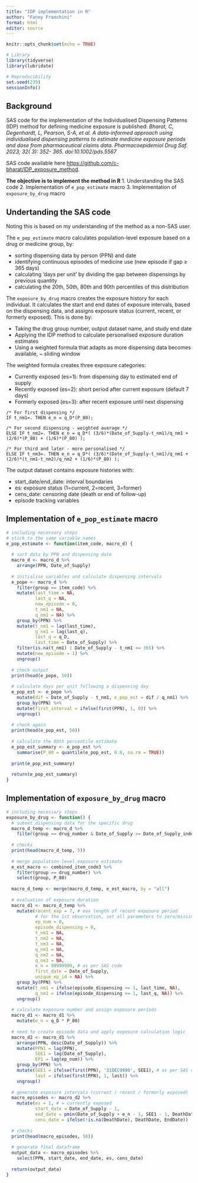 ```yaml
---
title: "IDP implementation in R"
author: "Fanny Franchini"
format: html
editor: source
---
```


```r
knitr::opts_chunk$set(echo = TRUE)

# Library
library(tidyverse)
library(lubridate)

# Reproducibility
set.seed(239) 
sessionInfo()
```

## Background
SAS code for the implementation of the Individualised Dispensing Patterns (IDP) method for defining medicine exposure is published: *Bharat, C, Degenhardt, L, Pearson, S-A, et al. A data-informed approach using individualised dispensing patterns to estimate medicine exposure periods and dose from pharmaceutical claims data. Pharmacoepidemiol Drug Saf. 2023; 32( 3): 352- 365. doi:10.1002/pds.5567*

SAS code available here <https://github.com/c-bharat/IDP_exposure_method>.

**The objective is to implement the method in R**
1. Understanding the SAS code
2. Implementation of `e_pop_estimate` macro
3. Implementation of `exposure_by_drug` macro

## Undertanding the SAS code
Noting this is based on my understanding of the method as a non-SAS user. 

The `e_pop_estimate` macro calculates population-level exposure based on a drug or medicine group, by:

- sorting dispensing data by person (PPN) and date
- identifying continuous episodes of medicine use (new episode if gap ≥ 365 days)
- calculating 'days per unit' by dividing the gap between dispensings by previous quantity
- calculating the 20th, 50th, 80th and 90th percentiles of this distribution

The `exposure_by_drug` macro creates the exposure history for each individual. It calculates the start and end dates of exposure intervals, based on the dispensing data, and assigns exposure status (current, recent, or formerly exposed). This is done by:

- Taking the drug group number, output dataset name, and study end date
- Applying the IDP method to calculate personalised exposure duration estimates
- Using a  weighted formula that adapts as more dispensing data becomes available, ~ sliding window


The weighted formula creates three exposure categories:

- Currently exposed (es=1): from dispensing day to estimated end of supply
- Recently exposed (es=2): short period after current exposure (default 7 days)
- Formerly exposed (es=3): after recent exposure until next dispensing

```
/* For first dispensing */
IF t_nm1=. THEN e_n = q_D*(P_80);

/* For second dispensing - weighted average */
ELSE IF t_nm2=. THEN e_n = q_D*( (3/6)*(Date_of_Supply-t_nm1)/q_nm1 + (2/6)*(P_80) + (1/6)*(P_80) );

/* For third and later - more personalised */
ELSE IF t_nm3=. THEN e_n = q_D*( (3/6)*(Date_of_Supply-t_nm1)/q_nm1 + (2/6)*(t_nm1-t_nm2)/q_nm2 + (1/6)*(P_80) );
```

The output dataset contains exposure histories with:

- start_date/end_date: interval boundaries
- es: exposure status (1=current, 2=recent, 3=former)
- cens_date: censoring date (death or end of follow-up)
- episode tracking variables

## Implementation of `e_pop_estimate` macro

```r
# including necessary steps
# stick to the same variable names
e_pop_estimate <- function(item_code, macro_d) {
  
  # sort data by PPN and dispensing date
  macro_d <- macro_d %>%
    arrange(PPN, Date_of_Supply)
  
  # initialise variables and calculate dispensing intervals
  e_pope <- macro_d %>%
    filter(group == item_code) %>%
    mutate(last_time = NA,
           last_q = NA,
           new_episode = 0,
           t_nm1 = NA,
           q_nm1 = NA) %>%
    group_by(PPN) %>%
    mutate(t_nm1 = lag(last_time),
           q_nm1 = lag(last_q),
           last_q = q_D,
           last_time = Date_of_Supply) %>%
    filter(is.na(t_nm1) | Date_of_Supply - t_nm1 >= 365) %>%
    mutate(new_episode = 1) %>%
    ungroup()
  
  # check output
  print(head(e_pope, 50))
  
  # calculate days per unit following a dispensing day
  e_pop_est <- e_pope %>%
    mutate(dif = Date_of_Supply - t_nm1, e_pop_est = dif / q_nm1) %>%
    group_by(PPN) %>%
    mutate(first_interval = ifelse(first(PPN), 1, 0)) %>%
    ungroup()
  
  # check again
  print(head(e_pop_est, 50))
  
  # calculate the 80th percentile estimate
  e_pop_est_summary <- e_pop_est %>%
    summarise(P_80 = quantile(e_pop_est, 0.8, na.rm = TRUE))
  
  print(e_pop_est_summary)
  
  return(e_pop_est_summary)
}
```


## Implementation of `exposure_by_drug` macro

```r
# including necessary steps
exposure_by_drug <- function() {
  # subset dispensing data for the specific drug
  macro_d_temp <- macro_d %>%
    filter(group == drug_number & Date_of_Supply >= Date_of_Supply_index)
  
  # checks
  print(head(macro_d_temp, 5))
  
  # merge population-level exposure estimate
  e_est_macro <- combined_item_code3 %>%
    filter(group == drug_number) %>%
    select(group, P_80)
  
  macro_d_temp <- merge(macro_d_temp, e_est_macro, by = "all")
  
  # evaluation of exposure duration
  macro_d1 <- macro_d_temp %>%
    mutate(recent_exp = 7, # max length of recent exposure period
           # for the 1st observation, set all parameters to zero/missing
           ep_num = 0,
           episode_dispensing = 0,
           t_nm1 = NA,
           t_nm2 = NA,
           t_nm3 = NA,
           q_nm1 = NA,
           q_nm2 = NA,
           q_nm3 = NA,
           e_n = 99999999, # as per SAS code
           first_date = Date_of_Supply,
           unique_ep_id = NA) %>%
    group_by(PPN) %>%
    mutate(t_nm1 = ifelse(episode_dispensing >= 1, last_time, NA),
           q_nm1 = ifelse(episode_dispensing >= 1, last_q, NA)) %>%
    ungroup()
  
  # calculate exposure number and assign exposure periods
  macro_d1 <- macro_d1 %>%
    mutate(e_n = q_D * P_80)
  
  # need to create episode data and apply exposure calculation logic
  macro_d2 <- macro_d1 %>%
    arrange(PPN, desc(Date_of_Supply)) %>%
    mutate(PPN1 = lag(PPN),
           SEE1 = lag(Date_of_Supply),
           EP1 = lag(ep_num)) %>%
    group_by(PPN) %>%
    mutate(SEE1 = ifelse(first(PPN), '31DEC9999', SEE1), # as per SAS code
           last = ifelse(first(PPN), 1, last)) %>%
    ungroup()        
  
  # generate exposure intervals (current / recent / formerly exposed)
  macro_episodes <- macro_d2 %>%
    mutate(es = 1, # = currently exposed
           start_date = Date_of_Supply - 1,
           end_date = pmin(Date_of_Supply + e_n - 1, SEE1 - 1, DeathDate, EndDate),
           cens_date = ifelse(!is.na(DeathDate), DeathDate, EndDate))
  
  # checks
  print(head(macro_episodes, 50))
  
  # generate final dataframe
  output_data <- macro_episodes %>%
    select(PPN, start_date, end_date, es, cens_date)
  
  return(output_data)
}
```
